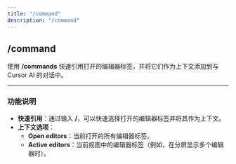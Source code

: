 ```yaml
---
title: "/command"
description: "/command"
---
```


## /command

使用 **/commands** 快速引用打开的编辑器标签，并将它们作为上下文添加到与 Cursor AI 的对话中。

---

### **功能说明**

- **快速引用**：通过输入 **/**，可以快速选择打开的编辑器标签并将其作为上下文。  
- **上下文选项**：  
  - **Open editors**：当前打开的所有编辑器标签。  
  - **Active editors**：当前视图中的编辑器标签（例如，在分屏显示多个编辑器时）。